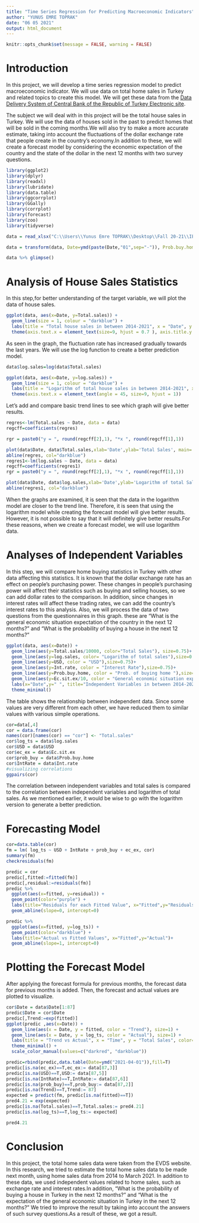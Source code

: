 ```yaml
---
title: "Time Series Regression for Predicting Macroeconomic Indicators"
author: "YUNUS EMRE TOPRAK"
date: "06 05 2021"
output: html_document
---
```


```r
knitr::opts_chunk$set(message = FALSE, warning = FALSE)
```

# Introduction

In this project, we will develop a time series regression model to predict  macroeconomic indicator. We will use data on total home sales in Turkey and related topics to create this model. We will get these data from the [Data Delivery System of Central Bank of the Republic of Turkey Electronic site](https://evds2.tcmb.gov.tr/index.php?).

The subject we will deal with in this project will be the total house sales in Turkey. We will use the data of houses sold in the past to predict homes that will be sold in the coming months.We will also try to make a more accurate estimate, taking into account the fluctuations of the dollar exchange rate that people create in the country's economy.In addition to these, we will create a forecast model by considering the economic expectation of the country and the state of the dollar in the next 12 months with two survey questions.

```r
library(ggplot2)
library(dplyr)
library(readxl)
library(lubridate)
library(data.table)
library(ggcorrplot)
library(GGally)
library(corrplot)
library(forecast)
library(zoo)
library(tidyverse)
```

```r
data = read_xlsx("C:\\Users\\Yunus Emre TOPRAK\\Desktop\\Fall 20-21\\IE-360\\HW2\\Data_of_house.sales.xlsx")

data = transform(data, Date=ymd(paste(Date,"01",sep="-")), Prob.buy.home=as.numeric(Prob.buy.home), Ec.sit.ex=as.numeric(Ec.sit.ex), Total.sales=as.numeric(Total.sales), USD=as.numeric(USD), Int.rate=as.numeric(Int.rate))

data %>% glimpse()

```
# Analysis of House Sales Statistics

In this step,for better understanding of the target variable, we will plot the data of house sales.

```r
ggplot(data, aes(x=Date, y=Total.sales)) +
  geom_line(size = 1, colour = "darkblue") +
  labs(title = "Total house sales in between 2014-2021", x = "Date", y = "Total Sales") +
  theme(axis.text.x = element_text(size=9, hjust = 0.7 ), axis.title.y = element_text(size=10))

```

As seen in the graph, the fluctuation rate has increased gradually towards the last years. We will use the log function to create a better prediction model.

```r
data$log.sales=log(data$Total.sales)

ggplot(data, aes(x=Date, y=log.sales)) +
  geom_line(size = 1, colour = "darkblue") +
  labs(title = "Logarithm of total house sales in between 2014-2021", x = "Date", y = "log(Total Sales)") +
  theme(axis.text.x = element_text(angle = 45, size=9, hjust = 1))

```

Let's add and compare basic trend lines to see which graph will give better results.

```r
regres<-lm(Total.sales ~ Date, data = data)
regcff=coefficients(regres)

rgr = paste0("y = ", round(regcff[2],1), "*x ", round(regcff[1],1))

plot(data$Date, data$Total.sales,xlab='Date',ylab='Total Sales', main='Total house sales in between 2014-2021',type="l")
abline(regres, col="darkblue")
regres1<-lm(log.sales ~ Date, data = data)
regcff=coefficients(regres1)
rgr = paste0("y = ", round(regcff[2],1), "*x ", round(regcff[1],1))

plot(data$Date, data$log.sales,xlab='Date',ylab='Logarithm of total Sales', main='Logarithm of Total house sales in between 2014-2021', type="l")
abline(regres1, col="darkblue")
```

When the graphs are examined, it is seen that the data in the logarithm model are closer to the trend line. Therefore, it is seen that using the logarithm model while creating the forecast model will give better results. However, it is not possible to say that it will definitely give better results.For these reasons, when we create a forecast model, we will use logarithm data. 


# Analyses of Independent Variables

In this step, we will compare home buying statistics in Turkey with other data affecting this statistics. It is known that the dollar exchange rate has an effect on people's purchasing power. These changes in people's purchasing power will affect their statistics such as buying and selling houses, so we can add dollar rates to the comparison. In addition, since changes in interest rates will affect these trading rates, we can add the country's interest rates to this analysis. Also, we will process the data of two questions from the questionnaires in this graph. these are "What is the general economic situation expectation of the country in the next 12 months?" and "What is the probability of buying a house in the next 12 months?"

```r
ggplot(data, aes(x=Date)) +
  geom_line(aes(y=Total.sales/10000, color="Total Sales"), size=0.75)+
  geom_line(aes(y=log.sales, color= "Logarithm of total sales"),size=0.75)+
  geom_line(aes(y=USD, color = "USD"),size=0.75)+
  geom_line(aes(y=Int.rate, color = "Interest Rate"),size=0.75)+
  geom_line(aes(y=Prob.buy.home, color = "Prob. of buying home "),size=0.75)+
  geom_line(aes(y=Ec.sit.ex/10, color = "General economic situation expectation"),size=0.75)+
  labs(x="Date",y=" ", title="Independent Variables in between 2014-2020") +
  theme_minimal()
```

The table shows the relationship between independent data. Since some values ​​are very different from each other, we have reduced them to similar values with various simple operations.


```r

cor=data[,4]
cor = data.frame(cor)
names(cor)[names(cor) == "cor"] <- "Total.sales"
cor$log_ts = data$log.sales
cor$USD = data$USD
cor$ec_ex = data$Ec.sit.ex
cor$prob_buy = data$Prob.buy.home
cor$IntRate = data$Int.rate
#visualizing correlations
ggpairs(cor)
```

The correlation between independent variables and total sales is compared to the correlation between independent variables and logarithm of total sales. As we mentioned earlier, it would be wise to go with the logarithm version to generate a better prediction.

# Forecasting Model


```r
cor=data.table(cor)
fm = lm( log_ts ~ USD + IntRate + prob_buy + ec_ex, cor)
summary(fm)
checkresiduals(fm)
```

```r
predic = cor
predic[,fitted:=fitted(fm)]
predic[,residual:=residuals(fm)]
predic %>%
  ggplot(aes(x=fitted, y=residual)) + 
  geom_point(color="purple") +
  labs(title="Residuals for each Fitted Value", x="Fitted",y="Residuals")+
  geom_abline(slope=0, intercept=0)
```
```r
predic %>%
  ggplot(aes(x=fitted, y=log_ts)) + 
  geom_point(color="darkblue") +
  labs(title="Actual vs Fitted Values", x="Fitted",y="Actual")+
  geom_abline(slope=1, intercept=0)
```


# Plotting the Forecast Model

After applying the forecast formula for previous months, the forecast data for previous months is added. Then, the forecast and actual values are plotted to visualize.

```r
cor$Date = data$Date[1:87]
predic$Date = cor$Date
predic[,Trend:=exp(fitted)]
ggplot(predic ,aes(x=Date)) + 
  geom_line(aes(x = Date, y = fitted, color = "Trend"), size=1) +
  geom_line(aes(x = Date, y = log_ts, color = "Actual"), size=1) +
  labs(title = "Trend vs Actual", x = "Time", y = "Total Sales", color=" ") +
  theme_minimal() +
  scale_color_manual(values=c("darkred", "darkblue"))
```

```r
predic=rbind(predic,data.table(Date=ymd("2021-04-01")),fill=T) 
predic[is.na(ec_ex)==T,ec_ex:= data[87,3]]
predic[is.na(USD)==T,USD:= data[87,5]]
predic[is.na(IntRate)==T,IntRate:= data[87,6]]
predic[is.na(prob_buy)==T,prob_buy:= data[87,2]]
predic[is.na(Trend)==T,Trend:= 87]
expected = predict(fm, predic[is.na(fitted)==T])
pred4.21 = exp(expected)
predic[is.na(Total.sales)==T,Total.sales:= pred4.21]
predic[is.na(log_ts)==T,log_ts:= expected]
```

```r
pred4.21

```
# Conclusion

In this project, the total home sales data were taken from the EVDS website. In this research, we tried to estimate the total home sales data to be made next month, using home sales data from 2014 to March 2021. In addition to these data, we used independent values ​​related to home sales, such as exchange rate and interest rates.In addition, "What is the probability of buying a house in Turkey in the next 12 months?" and "What is the expectation of the general economic situation in Turkey in the next 12 months?" We tried to improve the result by taking into account the answers of such survey questions.As a result of these, we got a result.

